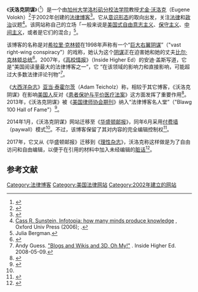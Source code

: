 {{Infobox website
| name                 = 沃洛克阴谋<br/>The Volokh Conspiracy
| logo                 = Eugene Volokh.jpg
| logo_size            =
| logocaption     =[[尤金·沃洛克|尤金·沃洛克]]，《沃洛克阴谋》创始人。
| screenshot      =
| collapsible     =
| collapsetext    =
| caption         =
| url             = [https://web.archive.org/web/20010401195413/http://volokh.com/ volokh.com]<br/>[https://reason.com/volokh/ reason.com/volokh]
| commercial      = 
| type            = 
| registration    =
| language        = 
| num_users       =
| content_license =
| owner           = 
| author          =[[尤金·沃洛克|尤金·沃洛克]]
| editor          =
| launch_date     = 2002年4月<ref>{{cite news|url=https://www.mayerbrown.com/-/media/files/perspectives-events/publications/2007/05/academic-affiliate-eugene-volokh-adds-pro-bono-cou/files/art_pb_eugene_volokh_sp07/fileattachment/art_pb_eugene_volokh_sp07.pdf|title=Academic Affiliate Eugene Volokh Adds "Pro Bono Counsel" To Lengthy List of Titles|date=2007-05-21|publisher=mayerbrown.com|accessdate=2020-07-13|archive-date=2020-07-14|archive-url=https://web.archive.org/web/20200714024625/https://www.mayerbrown.com/-/media/files/perspectives-events/publications/2007/05/academic-affiliate-eugene-volokh-adds-pro-bono-cou/files/art_pb_eugene_volokh_sp07/fileattachment/art_pb_eugene_volokh_sp07.pdf|dead-url=no}}</ref>
| alexa           = 
| revenue         =
| current_status  =
| footnotes       =
}}

《'''沃洛克阴谋'''》（{{lang-en|The Volokh Conspiracy}}<ref name="LindRankin2012">{{cite book|author1=Nancy S. Lind|author2=Erik T. Rankin|title=First Amendment Rights: An Encyclopedia [2 volumes]: An Encyclopedia|url=https://books.google.com/books?id=4K0CWvR2FNEC&pg=PA406|date=21 November 2012|publisher=ABC-CLIO|isbn=978-1-61069-213-7|pages=406–|access-date=2020-07-13|archive-date=2020-07-13|archive-url=https://web.archive.org/web/20200713203039/https://books.google.com/books?id=4K0CWvR2FNEC&pg=PA406|dead-url=no}}</ref>）是一个由[[加州大学洛杉矶分校法学院|加州大学洛杉矶分校法学院]]教授[[尤金·沃洛克|尤金·沃洛克]]（Eugene Volokh）<ref name="Davis2014">{{cite book|author=Richard Davis|title=Covering the United States Supreme Court in the Digital Age|url=https://books.google.com/books?id=SC4DBAAAQBAJ&pg=PA185|date=11 August 2014|publisher=Cambridge University Press|isbn=978-1-107-05245-1|pages=185–|access-date=2020-07-13|archive-date=2020-08-09|archive-url=https://web.archive.org/web/20200809173246/https://books.google.com/books?id=SC4DBAAAQBAJ&pg=PA185|dead-url=no}}</ref>于2002年创建的[[法律|法律]][[博客|博客]]<ref>{{cite news|url=https://www.lamag.com/citythinkblog/right-side-law-eugene-volokhs-global-influence/|title=Right Side of the Law: Eugene Volokh’s Global Influence|date=April 1, 2015|website=Los Angeles Magazine|author=Preston Lerner|accessdate=2020-07-13|archive-date=2021-03-08|archive-url=https://web.archive.org/web/20210308054739/https://www.lamag.com/citythinkblog/right-side-law-eugene-volokhs-global-influence/|dead-url=no}}</ref>。它从[[意识形态|意识形态]]的取向出发，关注[[法律|法律]]和[[政治|政治]]议题<ref>[https://books.google.com/books?id=2LW1-5E7jsQC&pg=PA185 Cass R. Sunstein, Infotopia: how many minds produce knowledge] {{Wayback|url=https://books.google.com/books?id=2LW1-5E7jsQC&pg=PA185 |date=20200930220900 }}, Oxford Univ Press (2006); {{ISBN|978-0-19-518928-5}}.</ref>。该网站称自己的立场「一般来说是[[美国式自由意志主义|美国式自由意志主义]]、[[保守主义|保守主义]]、[[中间主义|中间主义]]，或者是它们的混合」<ref>Julia Bergman.{{cite web|url=https://www.theday.com/article/20150413/NWS01/150419742|title=Conn College professor's Facebook post gets attention from Washington Post blog|work=theday.com|date=2015-04-13|access-date=2020-07-13|archive-date=2020-07-13|archive-url=https://web.archive.org/web/20200713104648/https://www.theday.com/article/20150413/NWS01/150419742|dead-url=no}}</ref>。

该博客的名称是对[[希拉里·克林顿|希拉里·克林顿]]在1998年声称有一个“[[巨大右翼阴谋|巨大右翼阴谋]]”（"vast right-wing conspiracy"）的戏称，她认为这个[[阴谋|阴谋]]正在迫害她和她的丈夫[[比尔·克林顿|比尔·克林顿]][[总统|总统]]<ref>{{cite news|url=https://www.tabletmag.com/sections/news/articles/the-volokh-conspiracy|title=The Volokh Conspiracy Is Out To Get You—And Everyone in America|date=2014-04-03|website=Tablet Magazine|author=Yair Rosenberg|accessdate=2020-07-13|archive-date=2021-02-16|archive-url=https://web.archive.org/web/20210216083446/https://www.tabletmag.com/sections/news/articles/the-volokh-conspiracy|dead-url=no}}</ref>。2007年，《[[高校情报|高校情报]]》（Inside Higher Ed）的安迪·盖斯写道，它是“美国阅读量最大的法律博客之一”，它 “在该领域的影响力和直接影响，可能超过大多数法律评论刊物”<ref name="Guess">Andy Guess. [http://www.insidehighered.com/news/2008/05/09/blogs "Blogs and Wikis and 3D, Oh My!"] {{Wayback|url=http://www.insidehighered.com/news/2008/05/09/blogs |date=20210227093103 }}. Inside Higher Ed. 2008-05-09.</ref>。

《[[大西洋_(杂志)|大西洋杂志]]》[[亚当·泰霍尔茨|亚当·泰霍尔茨]]（Adam Teicholz）称，相较于其它博客，《沃洛克阴谋》在影响[[美国人|美国人]]反对《[[患者保护与平价医疗法案|患者保护与平价医疗法案]]》这方面发挥了重要作用<ref>{{cite web|url=https://www.theatlantic.com/national/archive/2012/03/did-bloggers-kill-the-health-care-mandate/255182/|title=Did Bloggers Kill the Health Care Mandate?|first=Adam|last=Teicholz|work=theatlantic.com|date=March 28, 2012|accessdate=December 26, 2016|archive-date=2021-03-14|archive-url=https://web.archive.org/web/20210314181418/https://www.theatlantic.com/national/archive/2012/03/did-bloggers-kill-the-health-care-mandate/255182/|dead-url=no}}</ref>。2013年，《沃洛克阴谋》被《[[美国律师协会期刊|美国律师协会期刊]]》纳入“法律博客名人堂”（"Blawg 100 Hall of Fame"）<ref name="paywall">{{cite web|url=http://www.abajournal.com/news/article/around_the_blawgosphere_volokh_dynamic_pricing_ponzi_schemes_snow_on_cars|title=Volokh Conspiracy blog now subject to Washington Post's paywall Can lawyers use dynamic pricing?|publisher=ABA Journal|date=January 24, 2014|author=Mui, Sarah|access-date=2020-07-13|archive-date=2020-11-11|archive-url=https://web.archive.org/web/20201111232524/https://www.abajournal.com/news/article/around_the_blawgosphere_volokh_dynamic_pricing_ponzi_schemes_snow_on_cars/|dead-url=no}}</ref>。

2014年1月，《沃洛克阴谋》网站迁移至《[[华盛顿邮报|华盛顿邮报]]》，同年6月采用[[付费墙|付费墙]]（paywall）模式<ref name="paywall"/>。不过，该博客保留了其对内容的完全编辑控制权<ref>{{cite web|author=Eugene Volokh|url=https://www.washingtonpost.com/news/volokh-conspiracy/wp/2014/01/21/in-brazil-you-can-always-find-the-amazon-in-america-the-amazon-finds-you-2|title=In Brazil, you can always find the Amazon – in America, the Amazon finds you|work=washingtonpost.com|date=January 21, 2014|accessdate=December 26, 2016|archive-date=2021-01-19|archive-url=https://web.archive.org/web/20210119071303/https://www.washingtonpost.com/news/volokh-conspiracy/wp/2014/01/21/in-brazil-you-can-always-find-the-amazon-in-america-the-amazon-finds-you-2/|dead-url=no}}</ref>。

2017年，它又从《华盛顿邮报》迁移到《[[理性_(杂志)|理性杂志]]》，沃洛克称这样做是为了自由访问和自由编辑，以便于在引用的材料中加入未经编辑的[[脏话|脏话]]<ref>{{cite web |last=Volokh |first=Eugene |title=Our Move to (Paywall-free! |url=http://reason.com/volokh/2017/12/13/weve-moved-to-reason |access-date=2017年12月14日 |archive-url=https://archive.today/20171213141527/https://reason.com/volokh/2017/12/13/weve-moved-to-reason |archive-date=2017年12月13日 |url-status=
 |df=}}</ref>。

==参考文献==
{{Reflist}}

[[Category:法律博客|Category:法律博客]]
[[Category:美国法律网站|Category:美国法律网站]]
[[Category:2002年建立的网站|Category:2002年建立的网站]]